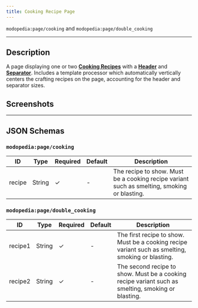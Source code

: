 ```yaml
---
title: Cooking Recipe Page
---
```

`modopedia:page/cooking` and `modopedia:page/double_cooking`

---

## Description
A page displaying one or two **[Cooking Recipes](../recipes/cooking)** with a **[Header](../../page_components/header)** and **[Separator](../../page_components/separator)**. Includes a template processor which automatically vertically centers the crafting recipes on the page, accounting for the header and separator sizes.

## Screenshots
<Asset location="modopedia:templates/page/cooking_recipe" width={580} height={364} />

---

## JSON Schemas 

### `modopedia:page/cooking`

| ID     | Type   | Required | Default | Description                                                                                 |
|--------|--------|----------|---------|---------------------------------------------------------------------------------------------|
| recipe | String | &check;  | -       | The recipe to show. Must be a cooking recipe variant such as smelting, smoking or blasting. |

### `modopedia:page/double_cooking`

| ID      | Type   | Required | Default | Description                                                                                        |
|---------|--------|----------|---------|----------------------------------------------------------------------------------------------------|
| recipe1 | String | &check;  | -       | The first recipe to show. Must be a cooking recipe variant such as smelting, smoking or blasting.  |
| recipe2 | String | &check;  | -       | The second recipe to show. Must be a cooking recipe variant such as smelting, smoking or blasting. |